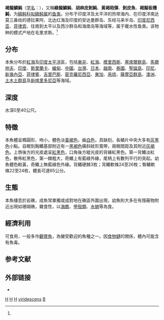 {{Speciesbox
| taxon = Balistoides  viridescens
| status = NE
| status_system = IUCN3.1
| image = Balistoides viridescens 2.jpg
| binomial_authority = (Bloch et Schneider, 1801)<ref name='id8768'>{{cite web| url =http://www.bioinfo.cn/db05/BjdwSpecies.php?action=view&id=8768| title =绿拟鳞鲀| work =《中国动物物种编目数据库》| publisher =中国科学院微生物研究所| author =中国科学院动物研究所| accessdate =2009-04-16| deadurl =yes| archiveurl =https://web.archive.org/web/20160305062056/http://www.bioinfo.cn/db05/BjdwSpecies.php?action=view&id=8768| archivedate =2016-03-05| df =}}</ref>
| synonyms = *''Pachynathus nigromarginatus''<br /><small>Tanaka, 1908</small>
*''Balistes nigromarginatus''<br /><small>Tanaka, 1908</small>
*''Pseudobalistes viridescens''<br /><small>Bloch & Schneider, 1801</small>
*''Balistes brasiliensis''<br /><small>Bloch & Schneider, 1801</small>
*''Balistes viridescens''<br /><small>Bloch & Schneider, 1801</small>
}}
'''褐擬鱗魨'''（[[学名|学名]]：{{lang|la|''Balistoides viridescens''}}），又稱'''綠擬鱗魨'''、'''胡麻皮剝魨'''、'''黃褐砲彈'''、'''剝皮魚'''、'''褐擬板機魨'''，为[[鳞鲀科|鳞鲀科]][[拟鳞鲀属|拟鳞鲀属]]的[[鱼类|鱼类]]。分布于印度洋及太平洋的热带海内、在印度洋南达莫三鼻给的德拉果阿、北达红海及印度的安达曼群岛、东经马来半岛、[[印度尼西亚|印度尼西亚]]、[[菲律宾|菲律宾]]、往南到太平以及西沙群岛和海南岛等海域等，属于暖水性鱼类。该物种的模式产地在毛里求斯。<ref name='id8768'/>

==分布==
本魚分布於[[紅海|紅海]]及[[印度|印度]][[太平洋|太平洋]]區，包括[[東非|東非]]、[[紅海|紅海]]、[[模里西斯|模里西斯]]、[[塞席爾群島|塞席爾群島]]、[[馬爾地夫|馬爾地夫]]、[[印度|印度]]、[[斯里蘭卡|斯里蘭卡]]、[[緬甸|緬甸]]、[[中國|中國]]、[[台灣|台灣]]、[[日本|日本]]、[[越南|越南]]、[[泰國|泰國]]、[[聖誕島|聖誕島]]、[[印尼|印尼]]、[[新幾內亞|新幾內亞]]、[[菲律賓|菲律賓]]、[[吉里巴斯|吉里巴斯]]、[[密克羅尼西亞|密克羅尼西亞]]、[[東加|東加]]、[[帛琉|帛琉]]、[[薩摩亞群島|薩摩亞群島]]、[[澳洲|澳洲]]、[[土木土群島|土木土群島]]及[[新喀里多尼亞|新喀里多尼亞]]等海域。

==深度==
水深0至40公尺。

==特徵==
本魚體呈橢圓形、吻小，體色淡[[黃褐色|黃褐色]]，齒[[白色|白色]]，具缺刻，各鱗片中央大多有[[灰黑色|灰黑色]]小點。自眼到胸鰭基部附近有一[[黑褐色|黑褐色]]橫斜紋形寬帶，兩眼間距及其附近[[灰褐色|灰褐色]]。上唇後方的光皮處呈[[紅黑色|紅黑色]]，口角後方縱光皮的背緣紅黑色。第一背鰭淡紅色，散佈紅黑色，第一棘粗大，奇鰭上有藍綠外緣，尾柄上有數列平行的突起。幼魚體色較黃，奇鰭上無藍綠色外緣。背鰭硬棘3枚；背鰭軟條24至26枚；臀鰭軟條22至24枚，體長可達65公分。

==生態==
本魚棲息於岩礁，成魚常單獨或成對地在礁區外圍出現，幼魚則大多在有隱蔽物附近出現如珊瑚礁，雜食性，以[[海膽|海膽]]、[[甲殼類|甲殼類]]、[[水螅|水螅]]等為食。

==經濟利用==
可食用，一般多作[[觀賞魚|觀賞魚]]，為蠻受歡迎的魚種之一。因[[食物鏈|食物鏈]]的關係，體內可能含有魚毒。

==参考文献==
{{reflist}}

==外部链接==
*{{FishBase_species|genus=Balistoides |species=viridescens|year=2011|month=12}}

{{taxonbar}}
[[Category:觀賞魚|H]]
[[Category:有毒魚類|H]]
[[Category:食用鱼|H]]
[[Category:擬鱗魨屬|viridescens]]
[[Category:1801年描述的魚類|B]]